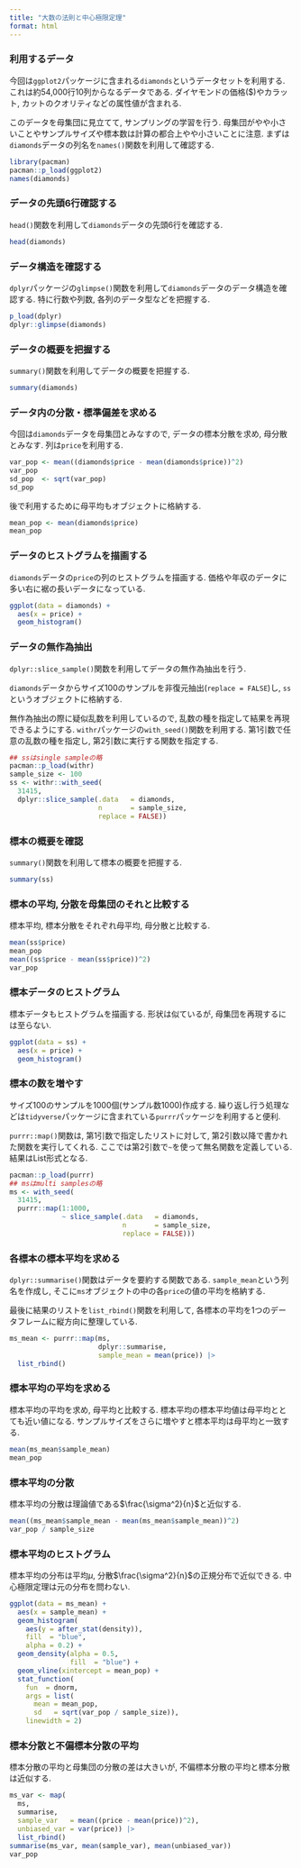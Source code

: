 ---
title: "大数の法則と中心極限定理"
format: html
---

### 利用するデータ

今回は`ggplot2`パッケージに含まれる`diamonds`というデータセットを利用する.
これは約54,000行10列からなるデータである.
ダイヤモンドの価格($)やカラット, カットのクオリティなどの属性値が含まれる.

このデータを母集団に見立てて, サンプリングの学習を行う.
母集団がやや小さいことやサンプルサイズや標本数は計算の都合上やや小さいことに注意.
まずは`diamonds`データの列名を`names()`関数を利用して確認する.

```{r}
library(pacman)
pacman::p_load(ggplot2)
names(diamonds)
```

### データの先頭6行確認する

`head()`関数を利用して`diamonds`データの先頭6行を確認する.

```{r}
head(diamonds)
```

### データ構造を確認する

`dplyr`パッケージの`glimpse()`関数を利用して`diamonds`データのデータ構造を確認する.
特に行数や列数, 各列のデータ型などを把握する.

```{r}
p_load(dplyr)
dplyr::glimpse(diamonds)
```

### データの概要を把握する

`summary()`関数を利用してデータの概要を把握する.

```{r}
summary(diamonds)
```

### データ内の分散・標準偏差を求める

今回は`diamonds`データを母集団とみなすので, データの標本分散を求め, 母分散とみなす.
列は`price`を利用する.

```{r}
var_pop <- mean((diamonds$price - mean(diamonds$price))^2)
var_pop
sd_pop  <- sqrt(var_pop)
sd_pop
```

後で利用するために母平均もオブジェクトに格納する.

```{r}
mean_pop <- mean(diamonds$price)
mean_pop
```


### データのヒストグラムを描画する

`diamonds`データの`price`の列のヒストグラムを描画する.
価格や年収のデータに多い右に裾の長いデータになっている.

```{r}
ggplot(data = diamonds) +
  aes(x = price) +
  geom_histogram()
```

### データの無作為抽出

`dplyr::slice_sample()`関数を利用してデータの無作為抽出を行う.

`diamonds`データからサイズ100のサンプルを非復元抽出(`replace = FALSE`)し, `ss`というオブジェクトに格納する.

無作為抽出の際に疑似乱数を利用しているので, 乱数の種を指定して結果を再現できるようにする.
`withr`パッケージの`with_seed()`関数を利用する.
第1引数で任意の乱数の種を指定し, 第2引数に実行する関数を指定する.

```{r}
## ssはsingle sampleの略
pacman::p_load(withr)
sample_size <- 100
ss <- withr::with_seed(
  31415,
  dplyr::slice_sample(.data   = diamonds, 
                      n       = sample_size, 
                      replace = FALSE))
```

### 標本の概要を確認

`summary()`関数を利用して標本の概要を把握する.

```{r}
summary(ss)
```

### 標本の平均, 分散を母集団のそれと比較する

標本平均, 標本分散をそれぞれ母平均, 母分散と比較する.

```{r}
mean(ss$price)
mean_pop
mean((ss$price - mean(ss$price))^2)
var_pop
```

### 標本データのヒストグラム

標本データもヒストグラムを描画する.
形状は似ているが, 母集団を再現するには至らない.

```{r}
ggplot(data = ss) +
  aes(x = price) +
  geom_histogram()
```

### 標本の数を増やす

サイズ100のサンプルを1000個(サンプル数1000)作成する.
繰り返し行う処理などは`tidyverse`パッケージに含まれている`purrr`パッケージを利用すると便利.

`purrr::map()`関数は, 第1引数で指定したリストに対して, 第2引数以降で書かれた関数を実行してくれる.
ここでは第2引数で`~`を使って無名関数を定義している.
結果はList形式となる.

```{r}
pacman::p_load(purrr)
## msはmulti samplesの略
ms <- with_seed(
  31415,
  purrr::map(1:1000,
             ~ slice_sample(.data   = diamonds,
                            n       = sample_size,
                            replace = FALSE)))
```

### 各標本の標本平均を求める

`dplyr::summarise()`関数はデータを要約する関数である.
`sample_mean`という列名を作成し, そこに`ms`オブジェクトの中の各`price`の値の平均を格納する.

最後に結果のリストを`list_rbind()`関数を利用して, 各標本の平均を1つのデータフレームに縦方向に整理している.

```{r}
ms_mean <- purrr::map(ms, 
                      dplyr::summarise,
                      sample_mean = mean(price)) |> 
  list_rbind()
```

### 標本平均の平均を求める

標本平均の平均を求め, 母平均と比較する.
標本平均の標本平均値は母平均ととても近い値になる.
サンプルサイズをさらに増やすと標本平均は母平均と一致する.

```{r}
mean(ms_mean$sample_mean)
mean_pop
```

### 標本平均の分散

標本平均の分散は理論値である$\frac{\sigma^2}{n}$と近似する.

```{r}
mean((ms_mean$sample_mean - mean(ms_mean$sample_mean))^2)
var_pop / sample_size
```

### 標本平均のヒストグラム

標本平均の分布は平均$\mu$, 分散$\frac{\sigma^2}{n}$の正規分布で近似できる.
中心極限定理は元の分布を問わない.

```{r}
ggplot(data = ms_mean) +
  aes(x = sample_mean) +
  geom_histogram(
    aes(y = after_stat(density)),
    fill  = "blue",
    alpha = 0.2) +
  geom_density(alpha = 0.5,
               fill  = "blue") +
  geom_vline(xintercept = mean_pop) +
  stat_function(
    fun  = dnorm,
    args = list(
      mean = mean_pop,
      sd   = sqrt(var_pop / sample_size)),
    linewidth = 2)
```

### 標本分散と不偏標本分散の平均

標本分散の平均と母集団の分散の差は大きいが, 不偏標本分散の平均と標本分散は近似する.

```{r}
ms_var <- map(
  ms, 
  summarise,
  sample_var   = mean((price - mean(price))^2),
  unbiased_var = var(price)) |> 
  list_rbind()
summarise(ms_var, mean(sample_var), mean(unbiased_var))
var_pop
```
